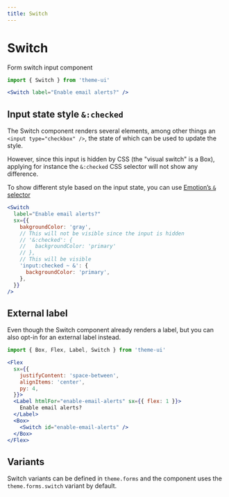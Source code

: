 ```yaml
---
title: Switch
---
```


# Switch

Form switch input component

```js
import { Switch } from 'theme-ui'
```

```jsx live=true
<Switch label="Enable email alerts?" />
```

## Input state style `&:checked`

The Switch component renders several elements, among other things an
`<input type="checkbox" />`, the state of which can be used to update the style.

However, since this input is hidden by CSS (the "visual switch" is a Box),
applying for instance the `&:checked` CSS selector will not show any difference.

To show different style based on the input state, you can use
[Emotion’s `&` selector](https://emotion.sh/docs/styled#nesting-components)

```jsx live=true
<Switch
  label="Enable email alerts?"
  sx={{
    bakgroundColor: 'gray',
    // This will not be visible since the input is hidden
    // '&:checked': {
    //   backgroundColor: 'primary'
    // },
    // This will be visible
    'input:checked ~ &': {
      backgroundColor: 'primary',
    },
  }}
/>
```

## External label

Even though the Switch component already renders a label, but you can also
opt-in for an external label instead.

```js
import { Box, Flex, Label, Switch } from 'theme-ui'
```

```jsx live=true
<Flex
  sx={{
    justifyContent: 'space-between',
    alignItems: 'center',
    py: 4,
  }}>
  <Label htmlFor="enable-email-alerts" sx={{ flex: 1 }}>
    Enable email alerts?
  </Label>
  <Box>
    <Switch id="enable-email-alerts" />
  </Box>
</Flex>
```

## Variants

Switch variants can be defined in `theme.forms` and the component uses the
`theme.forms.switch` variant by default.
